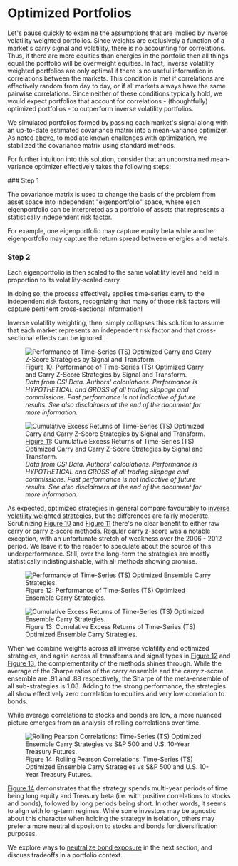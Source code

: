 
# Optimized Portfolios

Let's pause quickly to examine the assumptions that are implied by inverse volatility weighted portfolios. Since weights are exclusively a function of a market's carry signal and volatility, there is no accounting for correlations. Thus, if there are more equities than energies in the portfolio then all things equal the portfolio will be overweight equities. In fact, inverse volatility weighted portfolios are only optimal if there is no useful information in correlations between the markets. This condition is met if correlations are effectively random from day to day, or if all markets always have the same pairwise correlations. Since neither of these conditions typically hold, we would expect portfolios that account for correlations - (thoughtfully) optimized portfolios - to outperform inverse volatility portfolios.

We simulated portfolios formed by passing each market's signal along with an up-to-date estimated covariance matrix into a mean-variance optimizer. As noted [above](/experimental-design/analytical-framework), to mediate known challenges with optimization, we stabilized the covariance matrix using standard methods. 

For further intuition into this solution, consider that an unconstrained mean-variance optimizer effectively takes the following steps:

<Steps>
### Step 1

The covariance matrix is used to change the basis of the problem from asset space into independent "eigenportfolio" space, where each eigenportfolio can be interpreted as a portfolio of assets that represents a statistically independent risk factor.

For example, one eigenportfolio may capture equity beta while another eigenportfolio may capture the return spread between energies and metals.

### Step 2 

Each eigenportfolio is then scaled to the same volatility level and held in proportion to its volatility-scaled carry.
</Steps>

In doing so, the process effectively applies time-series carry to the independent risk factors, recognizing that many of those risk factors will capture pertinent cross-sectional information!

Inverse volatility weighting, then, simply collapses this solution to assume that each market represents an independent risk factor and that cross-sectional effects can be ignored.  

<figure id="fig:optim_strat_table">
<img src="https://investresolve.com/wp-content/uploads/carry/images/perf_optim_strat.jpg" alt="Performance of Time-Series (TS) Optimized Carry and Carry Z-Score Strategies by Signal and Transform." />
<figcaption><a href="#fig:optim_strat_table">Figure 10</a>: Performance of Time-Series (TS) Optimized Carry and Carry Z-Score Strategies by Signal and Transform.<br />
<em>Data from CSI Data. Authors' calculations. Performance is HYPOTHETICAL and GROSS of all trading slippage and commissions. Past performance is not indicative of future results. See also disclaimers at the end of the document for more information.</em></figcaption>
</figure>

<figure id="fig:optim_strat_plot">
<img src="https://investresolve.com/wp-content/uploads/carry/images/optim_strat.png" alt="Cumulative Excess Returns of Time-Series (TS) Optimized Carry and Carry Z-Score Strategies by Signal and Transform." />
<figcaption><a href="#fig:optim_strat_plot">Figure 11</a>: Cumulative Excess Returns of Time-Series (TS) Optimized Carry and Carry Z-Score Strategies by Signal and Transform.<br />
<em>Data from CSI Data. Authors' calculations. Performance is HYPOTHETICAL and GROSS of all trading slippage and commissions. Past performance is not indicative of future results. See also disclaimers at the end of the document for more information.</em></figcaption>
</figure>

As expected, optimized strategies in general compare favourably to [inverse volatility weighted strategies](/performance-analysis/carry-on-the-full-liquid-futures-universe/inverse-volatility-weighted-portfolios), but the differences are fairly moderate. Scrutinizing [Figure 10](#fig:optim_strat_table) and [Figure 11](#fig:optim_strat_plot) there's no clear benefit to either raw carry or carry z-score methods. Regular carry z-score was a notable exception, with an unfortunate stretch of weakness over the 2006 - 2012 period. We leave it to the reader to speculate about the source of this underperformance. Still, over the long-term the strategies are mostly statistically indistinguishable, with all methods showing promise.

<figure id="fig:optim_ensemble_table">
<img src="https://investresolve.com/wp-content/uploads/carry/images/perf_optim_ensemble.jpg" alt="Performance of Time-Series (TS) Optimized Ensemble Carry Strategies." />
<figcaption>Figure 12: Performance of Time-Series (TS) Optimized Ensemble Carry Strategies.</figcaption>
</figure>

<figure id="fig:optim_ensemble_plot">
<img src="https://investresolve.com/wp-content/uploads/carry/images/optim_ensemble.png" alt="Cumulative Excess Returns of Time-Series (TS) Optimized Ensemble Carry Strategies." />
<figcaption>Figure 13: Cumulative Excess Returns of Time-Series (TS) Optimized Ensemble Carry Strategies.</figcaption>
</figure>

When we combine weights across all inverse volatility and optimized strategies, and again across all transforms and signal types in [Figure 12](#fig:optim_ensemble_table) and [Figure 13](#fig:optim_ensemble_plot), the complementarity of the methods shines through. While the average of the Sharpe ratios of the carry ensemble and the carry z-score ensemble are .91 and .88 respectively, the Sharpe of the meta-ensemble of all sub-strategies is 1.08. Adding to the strong performance, the strategies all show effectively zero correlation to equities and very low correlation to bonds.

<Callout type="info">
  While average correlations to stocks and bonds are low, a more nuanced picture emerges from an analysis of rolling correlations over time.
</Callout>

<figure id="fig:optim_rolling_cor_plot">
<img src="https://investresolve.com/wp-content/uploads/carry/images/rolling_correlations_unconstrained.png" alt="Rolling Pearson Correlations: Time-Series (TS) Optimized Ensemble Carry Strategies vs S&amp;P 500 and U.S. 10-Year Treasury Futures." />
<figcaption>Figure 14: Rolling Pearson Correlations: Time-Series (TS) Optimized Ensemble Carry Strategies vs S&amp;P 500 and U.S. 10-Year Treasury Futures.</figcaption>
</figure>

[Figure 14](#fig:optim_rolling_cor_plot) demonstrates that the strategy spends multi-year periods of time being long equity and Treasury beta (i.e. with positive correlations to stocks and bonds), followed by long periods being short. In other words, it seems to align with long-term regimes. While some investors may be agnostic about this character when holding the strategy in isolation, others may prefer a more neutral disposition to stocks and bonds for diversification purposes. 

We explore ways to [neutralize bond exposure](/performance-analysis/carry-on-the-full-liquid-futures-universe/constrained-portfolios) in the next section, and discuss tradeoffs in a portfolio context.